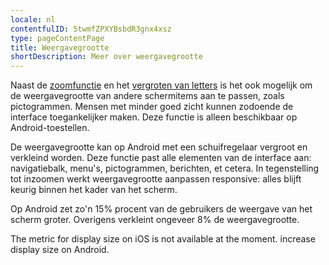 ```yaml
---
locale: nl
contentfulID: 5twmfZPXYBsbdR3gnx4xsz
type: pageContentPage
title: Weergavegrootte
shortDescription: Meer over weergavegrootte
---
```


Naast de [zoomfunctie](/nl/stats/zoom) en het [vergroten van letters](https://appt.org/nl/articles/assistive-technologies/text-enlargement) is het ook mogelijk om de weergavegrootte van andere schermitems aan te passen, zoals pictogrammen. Mensen met minder goed zicht kunnen zodoende de interface toegankelijker maken. Deze functie is alleen beschikbaar op Android-toestellen.

De weergavegrootte kan op Android met een schuifregelaar vergroot en verkleind worden. Deze functie past alle elementen van de interface aan: navigatiebalk, menu's, pictogrammen, berichten, et cetera. In tegenstelling tot inzoomen werkt weergavegrootte aanpassen responsive: alles blijft keurig binnen het kader van het scherm.

Op Android zet zo'n 15% procent van de gebruikers de weergave van het scherm groter. Overigens verkleint ongeveer 8% de weergavegrootte.



<TwoColumnBlock>
  <LeftColumn>
    <ColumnRow>
      <TextBlock
        showBackgroundColor={true}>
        The metric for display size on iOS is not available at the moment. 
        <CustomLink url="/nl/stats/display-size" label="More about display size" external={false}/>
      </TextBlock>
    </ColumnRow>
  </LeftColumn>
  <RightColumn>
    <ColumnRow>
      <PercentageBlock
        metrics={[
          { title: 'Bigger display size', key: 'android-screen_display_scale_default_comparison-bigger', isPercentage: true }
        ]}
        linkLabel="More about display size"
        linkUrl="/nl/stats/display-size">
        increase display size on Android.
      </PercentageBlock>
    </ColumnRow>
  </RightColumn>
</TwoColumnBlock>